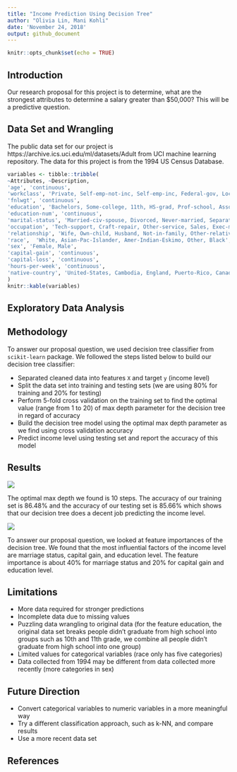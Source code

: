 ```yaml
---
title: "Income Prediction Using Decision Tree"
author: "Olivia Lin, Mani Kohli"
date: 'November 24, 2018'
output: github_document
---
```


```r
knitr::opts_chunk$set(echo = TRUE)
```

## Introduction

Our research proposal for this project is to determine, what are the strongest attributes to determine a salary greater than $50,000? This will be a predictive question.


## Data Set and Wrangling
The public data set for our project is https://archive.ics.uci.edu/ml/datasets/Adult from UCI machine learning repository. The data for this project is from the 1994 US Census Database. 

```r
variables <- tibble::tribble(
~Attributes, ~Description,
'age', 'continuous',
'workclass', 'Private, Self-emp-not-inc, Self-emp-inc, Federal-gov, Local-gov, State-gov, Without-pay, Never-worked.',
'fnlwgt', 'continuous',
'education', 'Bachelors, Some-college, 11th, HS-grad, Prof-school, Assoc-acdm, Assoc-voc, 9th, 7th-8th, 12th, Masters, 1st-4th, 10th, Doctorate, 5th-6th, Preschool', 
'education-num', 'continuous', 
'marital-status', 'Married-civ-spouse, Divorced, Never-married, Separated, Widowed, Married-spouse-absent, Married-AF-spouse', 
'occupation', 'Tech-support, Craft-repair, Other-service, Sales, Exec-managerial, Prof-specialty, Handlers-cleaners, Machine-op-inspct, Adm-clerical, Farming-fishing, Transport-moving, Priv-house-serv, Protective-serv, Armed-Forces',
'relationship', 'Wife, Own-child, Husband, Not-in-family, Other-relative, Unmarried',
'race',  'White, Asian-Pac-Islander, Amer-Indian-Eskimo, Other, Black',
'sex', 'Female, Male', 
'capital-gain', 'continuous', 
'capital-loss', 'continuous', 
'hours-per-week', 'continuous', 
'native-country', 'United-States, Cambodia, England, Puerto-Rico, Canada, Germany, Outlying-US(Guam-USVI-etc), India, Japan, Greece, South, China, Cuba, Iran, Honduras, Philippines, Italy, Poland, Jamaica, Vietnam, Mexico, Portugal, Ireland, France, Dominican-Republic, Laos, Ecuador, Taiwan, Haiti, Columbia, Hungary, Guatemala, Nicaragua, Scotland, Thailand, Yugoslavia, El-Salvador, Trinadad&Tobago, Peru, Hong, Holand-Netherlands'
)
knitr::kable(variables)
```


## Exploratory Data Analysis

## Methodology

To answer our proposal question, we used decision tree classifier from `scikit-learn` package. We followed the steps listed below to build our decision tree classifier:

-	Separated cleaned data into features `X` and target `y` (income level)
-	Split the data set into training and testing sets (we are using 80% for training and 20% for testing)
-	Perform 5-fold cross validation on the training set to find the optimal value (range from 1 to 20) of max depth parameter for the decision tree in regard of accuracy
-	Build the decision tree model using the optimal max depth parameter as we find using cross validation accuracy
-	Predict income level using testing set and report the accuracy of this model

## Results

![](../results/depth_graph.png)

The optimal max depth we found is 10 steps. The accuracy of our training set is 86.48% and the accuracy of our testing set is 85.66% which shows that our decision tree does a decent job predicting the income level.

![](../results/feature_graph.png)

To answer our proposal question, we looked at feature importances of the decision tree. We found that the most influential factors of the income level are marriage status, capital gain, and education level. The feature importance is about 40% for marriage status  and 20% for capital gain and education level.

## Limitations

- More data required for stronger predictions
- Incomplete data due to missing values
- Puzzling data wrangling to original data (for the feature education, the original data set breaks people didn’t graduate from high school into groups such as 10th and 11th grade, we combine all people didn’t graduate from high school into one group)
- Limited values for categorical variables (race only has five categories)
- Data collected from 1994 may be different from data collected more recently (more categories in sex)

## Future Direction

-	Convert categorical variables to numeric variables in a more meaningful way
-	Try a different classification approach, such as k-NN, and compare results
-	Use a more recent data set

## References



